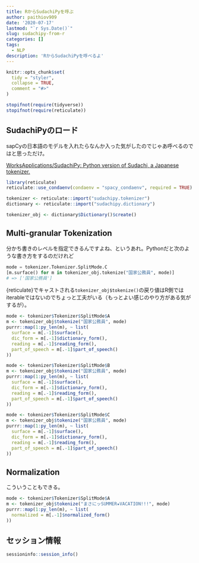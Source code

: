 ```yaml
---
title: RからSudachiPyを呼ぶ
author: paithiov909
date: '2020-07-17'
lastmod: "`r Sys.Date()`"
slug: sudachipy-from-r
categories: []
tags:
  - NLP
description: 'RからSudachiPyを呼べるよ'
---
```


```r
knitr::opts_chunk$set(
  tidy = "styler",
  collapse = TRUE,
  comment = "#>"
)

stopifnot(require(tidyverse))
stopifnot(require(reticulate))
```

## SudachiPyのロード

sapCyの日本語のモデルを入れたらなんか入った気がしたのでじゃあ呼べるのではと思っただけ。

[WorksApplications/SudachiPy: Python version of Sudachi, a Japanese tokenizer.](https://github.com/WorksApplications/SudachiPy)

```r
library(reticulate)
reticulate::use_condaenv(condaenv = "spacy_condaenv", required = TRUE)

tokenizer <- reticulate::import("sudachipy.tokenizer")
dictionary <- reticulate::import("sudachipy.dictionary")

tokenizer_obj <- dictionary$Dictionary()$create()
```

## Multi-granular Tokenization

分かち書きのレベルを指定できるんですよね、というあれ。Pythonだと次のような書き方をするのだけれど

```py
mode = tokenizer.Tokenizer.SplitMode.C
[m.surface() for m in tokenizer_obj.tokenize("国家公務員", mode)]
# => ['国家公務員']
```

{reticulate}でキャストされる`tokenizer_obj$tokenize()`の戻り値はR側ではiterableではないのでちょっと工夫がいる（もっとよい感じのやり方がある気がするが）。

```r
mode <- tokenizer$Tokenizer$SplitMode$A
m <- tokenizer_obj$tokenize("国家公務員", mode)
purrr::map(1:py_len(m), ~ list(
  surface = m[.-1]$surface(),
  dic_form = m[.-1]$dictionary_form(),
  reading = m[.-1]$reading_form(),
  part_of_speech = m[.-1]$part_of_speech()
))
```

```r
mode <- tokenizer$Tokenizer$SplitMode$B
m <- tokenizer_obj$tokenize("国家公務員", mode)
purrr::map(1:py_len(m), ~ list(
  surface = m[.-1]$surface(),
  dic_form = m[.-1]$dictionary_form(),
  reading = m[.-1]$reading_form(),
  part_of_speech = m[.-1]$part_of_speech()
))
```

```r
mode <- tokenizer$Tokenizer$SplitMode$C
m <- tokenizer_obj$tokenize("国家公務員", mode)
purrr::map(1:py_len(m), ~ list(
  surface = m[.-1]$surface(),
  dic_form = m[.-1]$dictionary_form(),
  reading = m[.-1]$reading_form(),
  part_of_speech = m[.-1]$part_of_speech()
))
```

## Normalization

こういうこともできる。

```r
mode <- tokenizer$Tokenizer$SplitMode$A
m <- tokenizer_obj$tokenize("まさにッSUMMER★VACATION!!!", mode)
purrr::map(1:py_len(m), ~ list(
  normalized = m[.-1]$normalized_form()
))
```

## セッション情報

```r
sessioninfo::session_info()
```
